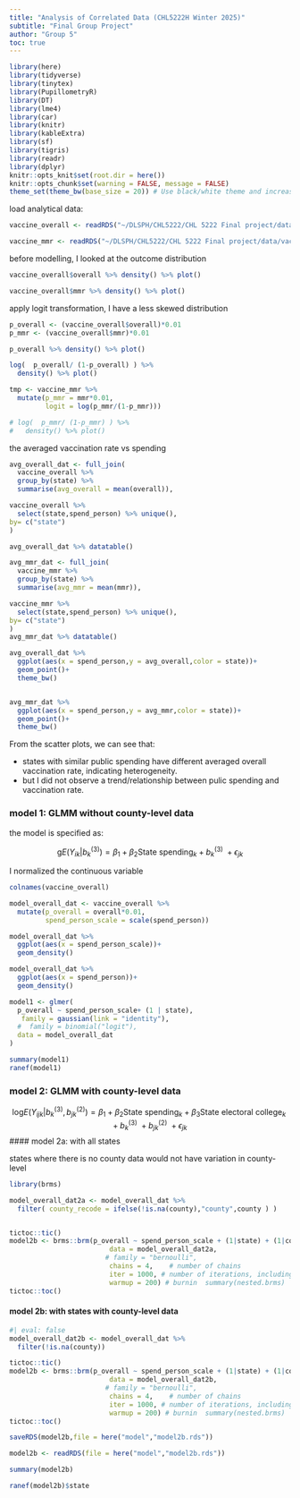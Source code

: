 ```yaml
---
title: "Analysis of Correlated Data (CHL5222H Winter 2025)"
subtitle: "Final Group Project"
author: "Group 5"
toc: true
---
```


```r
library(here)
library(tidyverse)
library(tinytex)
library(PupillometryR)
library(DT)
library(lme4)
library(car)
library(knitr)
library(kableExtra)
library(sf)
library(tigris)
library(readr)
library(dplyr)
knitr::opts_knit$set(root.dir = here())
knitr::opts_chunk$set(warning = FALSE, message = FALSE)
theme_set(theme_bw(base_size = 20)) # Use black/white theme and increase font size for all ggplot figures
```

load analytical data:
```r
vaccine_overall <- readRDS("~/DLSPH/CHL5222/CHL 5222 Final project/data/vaccine_overall.rds")

vaccine_mmr <- readRDS("~/DLSPH/CHL5222/CHL 5222 Final project/data/vaccine_mmr.rds")
```

before modelling, I looked at the outcome distribution

```r
vaccine_overall$overall %>% density() %>% plot()

vaccine_overall$mmr %>% density() %>% plot()

```

apply logit transformation, I have a less skewed distribution
```r

p_overall <- (vaccine_overall$overall)*0.01
p_mmr <- (vaccine_overall$mmr)*0.01

p_overall %>% density() %>% plot()

log(  p_overall/ (1-p_overall) ) %>% 
  density() %>% plot()

tmp <- vaccine_mmr %>% 
  mutate(p_mmr = mmr*0.01,
         logit = log(p_mmr/(1-p_mmr)))

# log(  p_mmr/ (1-p_mmr) ) %>% 
#   density() %>% plot()
```

the averaged vaccination rate vs spending
```r
avg_overall_dat <- full_join(
  vaccine_overall %>% 
  group_by(state) %>% 
  summarise(avg_overall = mean(overall)),

vaccine_overall %>% 
  select(state,spend_person) %>% unique(),
by= c("state")
)

avg_overall_dat %>% datatable()

avg_mmr_dat <- full_join(
  vaccine_mmr %>% 
  group_by(state) %>% 
  summarise(avg_mmr = mean(mmr)),

vaccine_mmr %>% 
  select(state,spend_person) %>% unique(),
by= c("state")
)
avg_mmr_dat %>% datatable()
```

```r
avg_overall_dat %>% 
  ggplot(aes(x = spend_person,y = avg_overall,color = state))+
  geom_point()+
  theme_bw()


avg_mmr_dat %>% 
  ggplot(aes(x = spend_person,y = avg_mmr,color = state))+
  geom_point()+
  theme_bw()

```
    
From the scatter plots, we can see that:      

-  states with similar public spending have different averaged overall vaccination rate, indicating heterogeneity. 
- but I did not observe a trend/relationship between pulic spending and vaccination rate.


### model 1: GLMM without county-level data
the model is specified as:

$$
\text{g}E(Y_{ik}|b^{(3)}_{k}) = \beta_{1} + \beta_{2}\text{State spending}_k + {b}^{(3)}_k\  +\epsilon_{jk}
$$

I normalized the continuous variable

```r
colnames(vaccine_overall)

model_overall_dat <- vaccine_overall %>% 
  mutate(p_overall = overall*0.01,
         spend_person_scale = scale(spend_person))

```

```r
model_overall_dat %>% 
  ggplot(aes(x = spend_person_scale))+
  geom_density()

model_overall_dat %>% 
  ggplot(aes(x = spend_person))+
  geom_density()

```

```r

model1 <- glmer(
  p_overall ~ spend_person_scale+ (1 | state),
   family = gaussian(link = "identity"),
  #  family = binomial("logit"),
  data = model_overall_dat
)

summary(model1)
ranef(model1)
```

### model 2: GLMM with county-level data

$$
\text{log}E(Y_{ijk}|b^{(3)}_{k},b^{(2)}_{jk}) = \beta_{1} + \beta_{2}\text{State spending}_k + \beta_{3}\text{State electoral college}_k + {b}^{(3)}_k\ + {b}^{(2)}_{jk}\ +\epsilon_{jk}
$$
#### model 2a: with all states

states where there is no county data would not have variation in county-level
```r
library(brms)  

model_overall_dat2a <- model_overall_dat %>% 
  filter( county_recode = ifelse(!is.na(county),"county",county ) )


tictoc::tic()
model2b <- brms::brm(p_overall ~ spend_person_scale + (1|state) + (1|county_recode), 
                         data = model_overall_dat2a,
                        # family = "bernoulli", 
                         chains = 4,    # number of chains  
                         iter = 1000, # number of iterations, including burnin 
                         warmup = 200) # burnin  summary(nested.brms)
tictoc::toc()

```
#### model 2b: with states with county-level data
```r
#| eval: false
model_overall_dat2b <- model_overall_dat %>% 
  filter(!is.na(county))

tictoc::tic()
model2b <- brms::brm(p_overall ~ spend_person_scale + (1|state) + (1|county), 
                         data = model_overall_dat2b,
                        # family = "bernoulli", 
                         chains = 4,    # number of chains  
                         iter = 1000, # number of iterations, including burnin 
                         warmup = 200) # burnin  summary(nested.brms)
tictoc::toc()

saveRDS(model2b,file = here("model","model2b.rds"))
```

```r
model2b <- readRDS(file = here("model","model2b.rds"))

summary(model2b)

ranef(model2b)$state

```